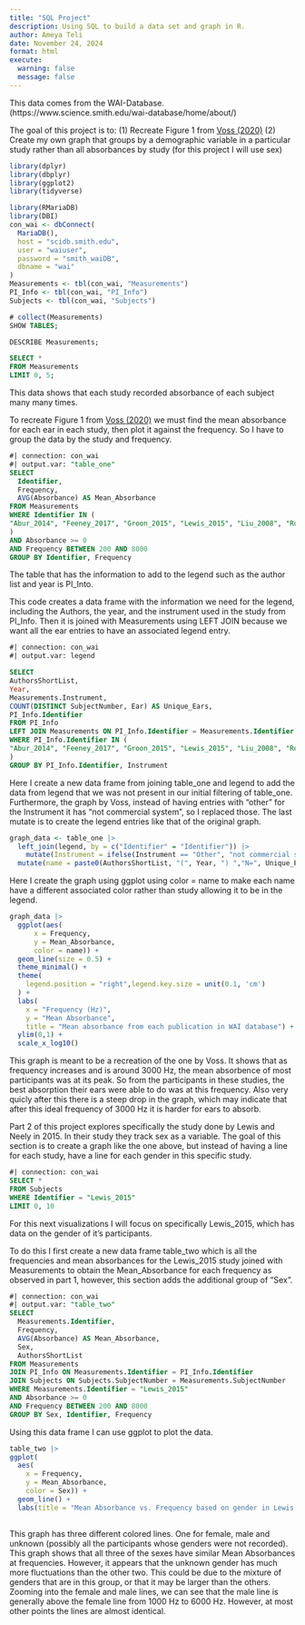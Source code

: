 ```yaml
---
title: "SQL Project"
description: Using SQL to build a data set and graph in R.
author: Ameya Teli
date: November 24, 2024
format: html
execute: 
  warning: false
  message: false
---
```

This data comes from the WAI-Database. (https://www.science.smith.edu/wai-database/home/about/) 

The goal of this project is to: 
(1) Recreate Figure 1 from [Voss (2020)](https://pmc.ncbi.nlm.nih.gov/articles/PMC7093226/)
(2) Create my own graph that groups by a demographic variable in a particular study rather than all absorbances by study (for this project I will use sex)

```r
library(dplyr)
library(dbplyr)
library(ggplot2)
library(tidyverse)
```

```r
library(RMariaDB)
library(DBI)
con_wai <- dbConnect(
  MariaDB(), 
  host = "scidb.smith.edu",
  user = "waiuser", 
  password = "smith_waiDB", 
  dbname = "wai"
)
Measurements <- tbl(con_wai, "Measurements")
PI_Info <- tbl(con_wai, "PI_Info")
Subjects <- tbl(con_wai, "Subjects")
```

```sql
# collect(Measurements)
SHOW TABLES;
```
```sql
DESCRIBE Measurements;
```
```sql
SELECT *
FROM Measurements
LIMIT 0, 5;
```
This data shows that each study recorded absorbance of each subject many many times. 

To recreate Figure 1 from [Voss (2020)](https://pmc.ncbi.nlm.nih.gov/articles/PMC7093226/) we must find the mean absorbance for each ear in each study, then plot it against the frequency. 
So I have to group the data by the study and  frequency.

```sql
#| connection: con_wai
#| output.var: "table_one"
SELECT 
  Identifier, 
  Frequency, 
  AVG(Absorbance) AS Mean_Absorbance
FROM Measurements 
WHERE Identifier IN (
"Abur_2014", "Feeney_2017", "Groon_2015", "Lewis_2015", "Liu_2008", "Rosowski_2012", "Shahnaz_2006", "Shaver_2013", "Sun_2016", "Voss_1994", "Voss_2010", "Werner_2010"
) 
AND Absorbance >= 0
AND Frequency BETWEEN 200 AND 8000
GROUP BY Identifier, Frequency
```   

The table that has the information to add to the legend such as the author list and year is PI_Into. 

This code creates a data frame with the information we need for the legend, including the Authors, the year, and the instrument used in the study from PI_Info. Then it is joined with Measurements using LEFT JOIN because we want all the ear entries to have an associated legend entry.  
```sql
#| connection: con_wai
#| output.var: legend

SELECT 
AuthorsShortList, 
Year, 
Measurements.Instrument, 
COUNT(DISTINCT SubjectNumber, Ear) AS Unique_Ears, 
PI_Info.Identifier
FROM PI_Info
LEFT JOIN Measurements ON PI_Info.Identifier = Measurements.Identifier
WHERE PI_Info.Identifier IN (
"Abur_2014", "Feeney_2017", "Groon_2015", "Lewis_2015", "Liu_2008", "Rosowski_2012", "Shahnaz_2006", "Shaver_2013", "Sun_2016", "Voss_1994", "Voss_2010", "Werner_2010"
) 
GROUP BY PI_Info.Identifier, Instrument
```

Here I create a new data frame from joining table_one and legend to add the data from legend that we was not present in our initial filtering of table_one. Furthermore, the graph by Voss, instead of having entries with "other" for the Instrument it has "not commercial system", so I replaced those. The last mutate is to create the legend entries like that of the original graph. 

```r

graph_data <- table_one |>
  left_join(legend, by = c("Identifier" = "Identifier")) |>
    mutate(Instrument = ifelse(Instrument == "Other", "not commercial system", Instrument)) |>
  mutate(name = paste0(AuthorsShortList, "(", Year, ") ","N=", Unique_Ears, "; ", Instrument)) 

```

Here I create the graph using ggplot using color = name to make each name have a different associated color rather than study allowing it to be in the legend. 
```r
graph_data |>
  ggplot(aes(
      x = Frequency, 
      y = Mean_Absorbance, 
      color = name)) + 
  geom_line(size = 0.5) +
  theme_minimal() + 
  theme(
    legend.position = "right",legend.key.size = unit(0.1, 'cm') 
  ) + 
  labs(
    x = "Frequency (Hz)", 
    y = "Mean Absorbance", 
    title = "Mean absorbance from each publication in WAI database") + 
  ylim(0,1) + 
  scale_x_log10()
```
This graph is meant to be a recreation of the one by Voss. It shows that as frequency increases and is around 3000 Hz, the mean absorbence of most participants was at its peak. So from the participants in these studies, the best absorption their ears were able to do was at this frequency. Also very quicly after this there is a steep drop in the graph, which may indicate that after this ideal frequency of 3000 Hz it is harder for ears to absorb. 

Part 2 of this project explores specifically the study done by Lewis and Neely in 2015. In their study they track sex as a variable. The goal of this section is to create a graph like the one above, but instead of having a line for each study, have a line for each gender in this specific study. 

```sql
#| connection: con_wai 
SELECT * 
FROM Subjects
WHERE Identifier = "Lewis_2015"
LIMIT 0, 10
```

For this next visualizations I will focus on specifically Lewis_2015, which has data on the gender of it's participants. 

To do this I first create a new data frame table_two which is all the frequencies and mean absorbances for the Lewis_2015 study joined with Measurements to obtain the Mean_Absorbance for each frequency as observed in part 1, however, this section adds the additional group of "Sex". 
```sql
#| connection: con_wai
#| output.var: "table_two"
SELECT 
  Measurements.Identifier, 
  Frequency, 
  AVG(Absorbance) AS Mean_Absorbance, 
  Sex, 
  AuthorsShortList
FROM Measurements 
JOIN PI_Info ON Measurements.Identifier = PI_Info.Identifier
JOIN Subjects ON Subjects.SubjectNumber = Measurements.SubjectNumber 
WHERE Measurements.Identifier = "Lewis_2015" 
AND Absorbance >= 0
AND Frequency BETWEEN 200 AND 8000
GROUP BY Sex, Identifier, Frequency

```

Using this data frame I can use ggplot to plot the data. 
```r

table_two |>
ggplot(
  aes(
    x = Frequency, 
    y = Mean_Absorbance, 
    color = Sex)) + 
  geom_line() + 
  labs(title = "Mean Absorbance vs. Frequency based on gender in Lewis and Neely's 2015 study", y = "Mean Absorbance", x = "Frequency (Hz)")
  
```
This graph has three different colored lines. One for female, male and unknown (possibly all the participants whose genders were not recorded). This graph shows that all three of the sexes have similar Mean Absorbances at frequencies. However, it appears that the unknown gender has much more fluctuations than the other two. This could be due to the mixture of genders that are in this group, or that it may be larger than the others. Zooming into the female and male lines, we can see that the male line is generally above the female line from 1000 Hz to 6000 Hz. However, at most other points the lines are almost identical.  



